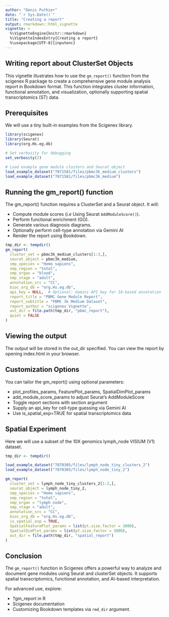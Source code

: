 ```yaml
---
author: "Denis Puthier"
date: "`r Sys.Date()`"
title: "Creating a report"
output: rmarkdown::html_vignette
vignette: >
  %\VignetteEngine{knitr::rmarkdown}
  %\VignetteIndexEntry{Creating a report}
  %\usepackage[UTF-8]{inputenc}
---
```



## Writing report about ClusterSet Objects

This vignette illustrates how to use the `gm_report()` function from the scigenex R package to create a comprehensive gene module analysis report in Bookdown format. This function integrates cluster information, functional annotation, and visualization, optionally supporting spatial transcriptomics (ST) data.



## Prerequisites

We will use a tiny built-in examples from the Scigenex library.

```r
library(scigenex)
library(Seurat)
library(org.Hs.eg.db)

# Set verbosity for debugging
set_verbosity(2)

# Load example gene module clusters and Seurat object
load_example_dataset("7871581/files/pbmc3k_medium_clusters")
load_example_dataset("7871581/files/pbmc3k_medium")
```

## Running the gm_report() function


The gm_report() function requires a ClusterSet and a Seurat object. It will:

- Compute module scores (*i.e* Using Seurat `AddModuleScore()`).
- Perform functional enrichment (GO).
- Generate various diagnosis diagrams.
- Optionally perform cell-type annotation via Gemini AI
- Render the report using Bookdown.


```r
tmp_dir <- tempdir()
gm_report(
  cluster_set = pbmc3k_medium_clusters[1:3,],
  seurat_object = pbmc3k_medium,
  smp_species = "Homo sapiens",
  smp_region = "total",
  smp_organ = "blood",
  smp_stage = "adult",
  annotation_src = "CC",
  bioc_org_db = "org.Hs.eg.db",
  api_key = NULL,  # Optional: Gemini API key for IA-based annotation
  report_title = "PBMC Gene Module Report",
  report_subtitle = "PBMC 3k Medium Dataset",
  report_author = "scigenex Vignette",
  out_dir = file.path(tmp_dir, "pbmc_report"),
  quiet = FALSE
)
```

## Viewing the output

The output will be stored in the out_dir specified. You can view the report by opening index.html in your browser.


## Customization Options

You can tailor the gm_report() using optional parameters:

- plot_profiles_params, FeaturePlot_params, SpatialDimPlot_params
- add_module_score_params to adjust Seurat's AddModuleScore
- Toggle report sections with section argument
- Supply an api_key for cell-type guessing via Gemini AI
- Use is_spatial_exp=TRUE for spatial transcriptomics data

## Spatial Experiment

Here we will use a subset of the 10X genomics lymph_node VISIUM (V1) dataset.

```r
tmp_dir <- tempdir()

load_example_dataset("7870305/files/lymph_node_tiny_clusters_2")
load_example_dataset("7870305/files/lymph_node_tiny_2")

gm_report(
  cluster_set = lymph_node_tiny_clusters_2[1:2,],
  seurat_object = lymph_node_tiny_2,
  smp_species = "Homo sapiens",
  smp_region = "total",
  smp_organ = "lymph node",
  smp_stage = "adult",
  annotation_src = "CC",
  bioc_org_db = "org.Hs.eg.db",
  is_spatial_exp = TRUE,
  SpatialFeaturePlot_params = list(pt.size.factor = 3000),
  SpatialDimPlot_params = list(pt.size.factor = 3000),
  out_dir = file.path(tmp_dir, "spatial_report")
)
```


## Conclusion

The `gm_report()` function in Scigenex offers a powerful way to analyze and document gene modules using Seurat and clusterSet objects. It supports spatial transcriptomics, functional annotation, and AI-based interpretation.

For advanced use, explore:

- ?gm_report in R
- Scigenex documentation
- Customizing Bookdown templates via `rmd_dir` argument.
